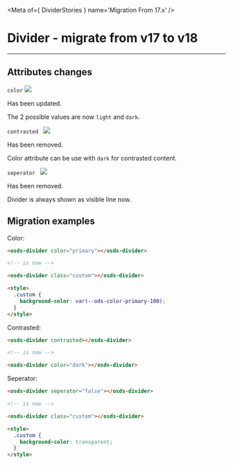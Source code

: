 
<Meta of={ DividerStories } name='Migration From 17.x' />

# Divider - migrate from v17 to v18
----

## Attributes changes

`color`  <img src="https://img.shields.io/badge/updated-00FFFF" />

Has been updated.

The 2 possible values are now `light` and `dark`.

`contrasted ` <img src="https://img.shields.io/badge/removed-FF0000" />

Has been removed.

Color attribute can be use with `dark` for contrasted content.

`seperator ` <img src="https://img.shields.io/badge/removed-FF0000" />

Has been removed.

Divider is always shown as visible line now.

## Migration examples

Color:
```html
<osds-divider color="primary"></osds-divider>

<!-- is now -->

<osds-divider class="custom"></osds-divider>

<style>
  .custom {
    background-color: var(--ods-color-primary-100);
  }
</style>
```

Contrasted:
```html
<osds-divider contrasted></osds-divider>

<!-- is now -->

<osds-divider color="dark"></osds-divider>
```

Seperator:
```html
<osds-divider seperator="false"></osds-divider>

<!-- is now -->

<osds-divider class="custom"></osds-divider>

<style>
  .custom {
    background-color: transparent;
  }
</style>
```
